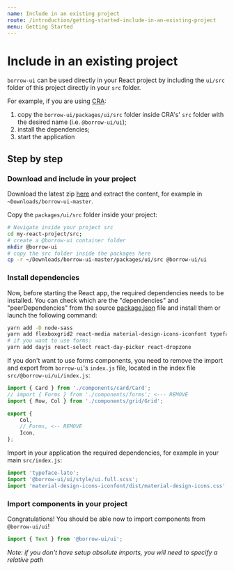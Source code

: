 ```yaml
---
name: Include in an existing project
route: /introduction/getting-started-include-in-an-existing-project
menu: Getting Started
---
```


# Include in an existing project

`borrow-ui` can be used directly in your React project by including the
`ui/src` folder of this project directly in your `src` folder.

For example, if you are using [CRA](https://create-react-app.dev/):

1. copy the `borrow-ui/packages/ui/src` folder inside CRA's' `src` folder with the desired name
   (i.e. `@borrow-ui/ui`);
2. install the dependencies;
3. start the application

## Step by step

### Download and include in your project

Download the latest zip [here](https://github.com/borrow-ui/borrow-ui/archive/master.zip)
and extract the content, for example in `~Downloads/borrow-ui-master`.

Copy the `packages/ui/src` folder inside your project:

```bash
# Navigate inside your project src
cd my-react-project/src;
# create a @borrow-ui container folder
mkdir @borrow-ui
# copy the src folder inside the packages here
cp -r ~/Downloads/borrow-ui-master/packages/ui/src @borrow-ui/ui
```

### Install dependencies

Now, before starting the React app, the required dependencies needs to be installed.
You can check which are the "dependencies" and "peerDependencies" from the source
[package.json](https://github.com/borrow-ui/borrow-ui/blob/master/packages/ui/package.json)
file and install them or launch the following command:

```bash
yarn add -D node-sass
yarn add flexboxgrid2 react-media material-design-icons-iconfont typeface-lato
# if you want to use forms:
yarn add dayjs react-select react-day-picker react-dropzone
```

If you don't want to use forms components, you need to remove the import and export
from `borrow-ui`'s `index.js` file, located in the index file `src/@borrow-ui/ui/index.js`:

```jsx
import { Card } from './components/card/Card';
// import { Forms } from './components/forms'; <--- REMOVE
import { Row, Col } from './components/grid/Grid';

export {
    Col,
    // Forms, <-- REMOVE
    Icon,
};
```

Import in your application the required dependencies, for example in your main `src/index.js`:

```jsx
import 'typeface-lato';
import '@borrow-ui/ui/style/ui.full.scss';
import 'material-design-icons-iconfont/dist/material-design-icons.css';
```

### Import components in your project

Congratulations! You should be able now to import components from `@borrow-ui/ui`!

```jsx
import { Text } from '@borrow-ui/ui';
```

_Note: if you don't have setup absolute imports, you will need to specify a relative path_
